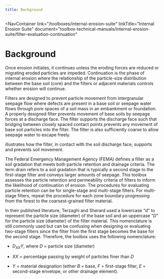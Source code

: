 ```yaml
---
title: Background
---
```



<NavContainer 
  link="/toolboxes/internal-erosion-suite"
  linkTitle="Internal Erosion Suite" 
  document="toolbox-technical-manuals/internal-erosion-suite/filter-evaluation-continuation"
></NavContainer>

# Background

Once erosion initiates, it continues unless the eroding forces are reduced or migrating eroded particles are impeded. Continuation is the phase of
internal erosion where the relationship of the particle-size distribution between the base soil (core) and the filters or adjacent materials controls
whether erosion will continue.

Filters are designed to prevent particle movement from intergranular seepage flow where defects are present in a base soil or seepage water flows
through pore spaces of a soil mass in an embankment or foundation. A properly designed filter prevents movement of base soils by seepage forces at a
discharge face. The filter supports the discharge face such that bridging between closely spaced contact points prevents any movement of base soil
particles into the filter. The filter is also sufficiently coarse to allow seepage water to escape freely.

<FigReference figKey="particle-retention"/> illustrates how the filter, in contact with the soil discharge face, supports and prevents soil movement.

<Figure
  docId="04-background.mdx"
  figKey="particle-retention"
  src="figures/toolbox-technical-manuals/internal-erosion-suite/filter-evaluation-continuation/figure8.png"
  alt="Schematic of filter providing particle retention"
  caption="Schematic of filter providing particle retention."
></Figure>

The Federal Emergency Management Agency (FEMA) <Citation citationKey="FEMA2011"/> defines a filter as a soil gradation that meets both particle retention and drainage criteria.
The term drain refers to a soil gradation that is typically a second stage to the first-stage filter and conveys larger amounts of seepage.
This toolbox assesses the particle retention and permeability criteria of filters to inform the likelihood of continuation of erosion.
The procedures for evaluating particle retention can be for single-stage and multi-stage filters. For multi-stage filters, repeat the procedure for
each zone boundary progressing from the finest to the coarsest-grained filter material.

In their published literature, Terzaghi and Sherard used a lowercase “_d_” to represent the particle size (diameter) of the base soil and an uppercase
“_D_” for the particle size (diameter) of the filter material. This nomenclature is still commonly used but can be confusing when designing or evaluating
two-stage filters since the filter from the first stage becomes the base for the second stage. Therefore, the toolbox uses the following nomenclature:

- _D<sub>XX</sub>Y_, where _D_ = particle size (diameter)

- _XX_ = percentage passing by weight of particles finer than _D_

- _Y_ = material designation (either _B_ = base, _F_ = first-stage filter, _E_ = second-stage envelope, or other drainage element).

<CitationFootnote />
